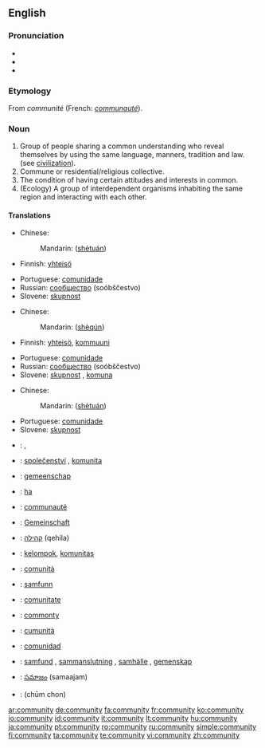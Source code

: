 {{wikipedia|dab=community (disambiguation)|community}}
==English==

===Pronunciation===
*{{IPA|/k(ə)ˈmjunəti/ or /k(ə)ˈmjunəɾi/}}
*{{audio|en-us-community.ogg|Audio (US)}}
*{{audio|en-ca-community.ogg|Audio (CA)}}

===Etymology===
From {{OF.}} ''communité'' (French: ''[[communauté]]'').

===Noun===
{{wikipedia}}
{{en-noun|communit|ies}}

# Group of people sharing a common understanding who reveal themselves by using the same language, manners, tradition and law. (see [[civilization]]).
# Commune or residential/religious collective.
# The condition of having certain attitudes and interests in common.
# (Ecology) A group of interdependent organisms inhabiting the same region and interacting with each other.

====Translations====
{{trans-top|Group of people sharing a common understanding}}
*Chinese:
*: Mandarin: {{zh-ts|社團|社团}} ([[shè]][[tuán]])
*Finnish: [[yhteisö]]
{{trans-mid}}
*Portuguese: [[comunidade]] {{f}}
*Russian: [[сообщество]] (soóbščestvo) {{n}}
*Slovene: [[skupnost]] {{f}}
{{trans-bottom}}

{{trans-top|Commune or residential/religious collective}}
*Chinese:
*: Mandarin: {{zh-ts|社群|社群}} ([[shè]][[qún]])
*Finnish: [[yhteisö]], [[kommuuni]]
{{trans-mid}}
*Portuguese: [[comunidade]] {{f}}
*Russian: [[сообщество]] (soóbščestvo) {{n}}
*Slovene: [[skupnost]] {{f}}, [[komuna]] {{f}}
{{trans-bottom}}

{{trans-top|The condition of having certain attitudes and interests in common}}
*Chinese:
*: Mandarin: {{zh-ts|社團|社团}} ([[shè]][[tuán]])
{{trans-mid}}
*Portuguese: [[comunidade]] {{f}}
*Slovene: [[skupnost]] {{f}}
{{trans-bottom}}

{{checktrans}}
{{trans-top|Translations to be checked}}
*{{ttbc|Arabic}}: {{ARchar|[[جماعة]]}} {{f}}, {{ARchar|[[جالية]]}} {{f}}
*{{ttbc|Czech}}: [[společenství]] {{n}}, [[komunita]] {{f}}
*{{ttbc|Dutch}}: [[gemeenschap]] {{f}}
*{{ttbc|Ewe}}: [[ha]]
*{{ttbc|French}}: [[communauté]] {{f}}
*{{ttbc|German}}: [[Gemeinschaft]] {{f}}
*{{ttbc|Hebrew}}: [[קהילה]] (qehila) {{f}}
*{{ttbc|Indonesian}}: [[kelompok]], [[komunitas]]
*{{ttbc|Italian}}: [[comunità]] {{f}}
{{trans-mid}}
*{{ttbc|Norwegian}}: [[samfunn]] {{n}}
*{{ttbc|Romanian}}: [[comunitate]] {{f}}
*{{ttbc|Scots}}: [[commonty]]
*{{ttbc|Sicilian}}: [[cumunità]] {{f}}
*{{ttbc|Spanish}}: [[comunidad]] {{f}}
*{{ttbc|Swedish}}: [[samfund]] {{c}}, [[sammanslutning]] {{c}}, [[samhälle]] {{c}}, [[gemenskap]] {{c}}
*{{ttbc|Telugu}}: [[సమాజం]] (samaajam)
*{{ttbc|Thai}}: {{THchar|[[ชุมชน]]}} (chūm chon)
{{trans-bottom}}

[[ar:community]]
[[de:community]]
[[fa:community]]
[[fr:community]]
[[ko:community]]
[[io:community]]
[[id:community]]
[[it:community]]
[[lt:community]]
[[hu:community]]
[[ja:community]]
[[pt:community]]
[[ro:community]]
[[ru:community]]
[[simple:community]]
[[fi:community]]
[[ta:community]]
[[te:community]]
[[vi:community]]
[[zh:community]]